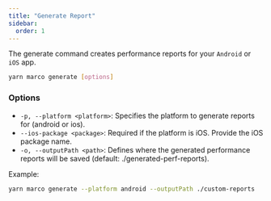 ```yaml
---
title: "Generate Report"
sidebar:
  order: 1
---
```


The generate command creates performance reports for your `Android` or `iOS` app.

```bash frame="none"
yarn marco generate [options]
```

### Options

- `-p, --platform <platform>`: Specifies the platform to generate reports for (android or ios).
- `--ios-package <package>`: Required if the platform is iOS. Provide the iOS package name.
- `-o, --outputPath <path>`: Defines where the generated performance reports will be saved (default: ./generated-perf-reports).

Example:

```bash
yarn marco generate --platform android --outputPath ./custom-reports
```
